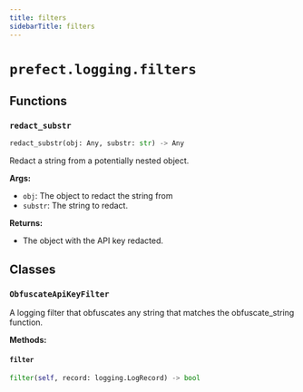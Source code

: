 ```yaml
---
title: filters
sidebarTitle: filters
---
```


# `prefect.logging.filters`

## Functions

### `redact_substr`

```python
redact_substr(obj: Any, substr: str) -> Any
```


Redact a string from a potentially nested object.

**Args:**
- `obj`: The object to redact the string from
- `substr`: The string to redact.

**Returns:**
- The object with the API key redacted.


## Classes

### `ObfuscateApiKeyFilter`


A logging filter that obfuscates any string that matches the obfuscate_string function.


**Methods:**

#### `filter`

```python
filter(self, record: logging.LogRecord) -> bool
```
